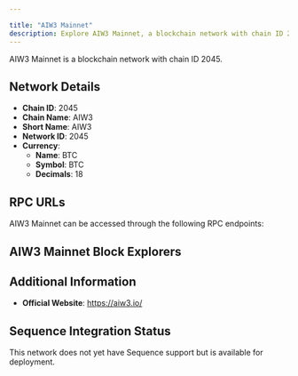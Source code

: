 ```yaml
---

title: "AIW3 Mainnet"
description: Explore AIW3 Mainnet, a blockchain network with chain ID 2045. Learn about its native currency, BTC, and how to interact with the network.
---
```




AIW3 Mainnet is a blockchain network with chain ID 2045.

## Network Details

- **Chain ID**: 2045
- **Chain Name**: AIW3
- **Short Name**: AIW3
- **Network ID**: 2045
- **Currency**: 
  - **Name**: BTC
  - **Symbol**: BTC
  - **Decimals**: 18

## RPC URLs

AIW3 Mainnet can be accessed through the following RPC endpoints:



## AIW3 Mainnet Block Explorers



## Additional Information

- **Official Website**: https://aiw3.io/

## Sequence Integration Status

This network does not yet have Sequence support but is available for deployment.
